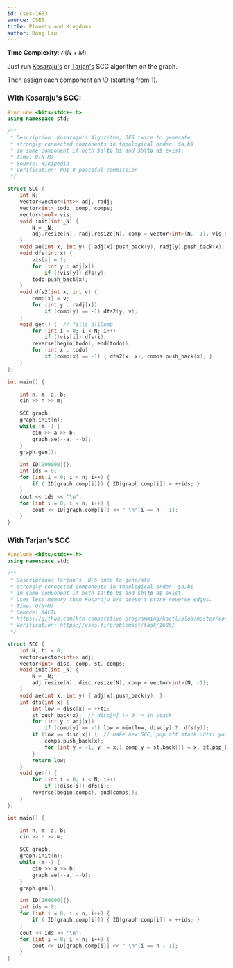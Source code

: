 ```yaml
---
id: cses-1683
source: CSES
title: Planets and Kingdoms
author: Dong Liu
---
```


**Time Complexity**: $\mathcal O(N+M)$

Just run
[Kosaraju's](<https://github.com/bqi343/USACO/blob/master/Implementations/content/graphs%20(12)/DFS/SCCK.h>)
or
[Tarjan's](<https://github.com/bqi343/USACO/blob/master/Implementations/content/graphs%20(12)/DFS/SCCT.h>)
SCC algorithm on the graph.

Then assign each component an $ID$ (starting from $1$).

### With Kosaraju's SCC:

<LanguageSection>

<CPPSection>

```cpp
#include <bits/stdc++.h>
using namespace std;

/**
 * Description: Kosaraju's Algorithm, DFS twice to generate
 * strongly connected components in topological order. $a,b$
 * in same component if both $a\to b$ and $b\to a$ exist.
 * Time: O(N+M)
 * Source: Wikipedia
 * Verification: POI 8 peaceful commission
 */

struct SCC {
	int N;
	vector<vector<int>> adj, radj;
	vector<int> todo, comp, comps;
	vector<bool> vis;
	void init(int _N) {
		N = _N;
		adj.resize(N), radj.resize(N), comp = vector<int>(N, -1), vis.resize(N);
	}
	void ae(int x, int y) { adj[x].push_back(y), radj[y].push_back(x); }
	void dfs(int x) {
		vis[x] = 1;
		for (int y : adj[x])
			if (!vis[y]) dfs(y);
		todo.push_back(x);
	}
	void dfs2(int x, int v) {
		comp[x] = v;
		for (int y : radj[x])
			if (comp[y] == -1) dfs2(y, v);
	}
	void gen() {  // fills allComp
		for (int i = 0; i < N; i++)
			if (!vis[i]) dfs(i);
		reverse(begin(todo), end(todo));
		for (int x : todo)
			if (comp[x] == -1) { dfs2(x, x), comps.push_back(x); }
	}
};

int main() {

	int n, m, a, b;
	cin >> n >> m;

	SCC graph;
	graph.init(n);
	while (m--) {
		cin >> a >> b;
		graph.ae(--a, --b);
	}
	graph.gen();

	int ID[200000]{};
	int ids = 0;
	for (int i = 0; i < n; i++) {
		if (!ID[graph.comp[i]]) { ID[graph.comp[i]] = ++ids; }
	}
	cout << ids << '\n';
	for (int i = 0; i < n; i++) {
		cout << ID[graph.comp[i]] << " \n"[i == n - 1];
	}
}
```

</CPPSection>

</LanguageSection>

### With Tarjan's SCC

<LanguageSection>

<CPPSection>

```cpp
#include <bits/stdc++.h>
using namespace std;

/**
 * Description: Tarjan's, DFS once to generate
 * strongly connected components in topological order. $a,b$
 * in same component if both $a\to b$ and $b\to a$ exist.
 * Uses less memory than Kosaraju b/c doesn't store reverse edges.
 * Time: O(N+M)
 * Source: KACTL
 * https://github.com/kth-competitive-programming/kactl/blob/master/content/graph/SCC.h
 * Verification: https://cses.fi/problemset/task/1686/
 */

struct SCC {
	int N, ti = 0;
	vector<vector<int>> adj;
	vector<int> disc, comp, st, comps;
	void init(int _N) {
		N = _N;
		adj.resize(N), disc.resize(N), comp = vector<int>(N, -1);
	}
	void ae(int x, int y) { adj[x].push_back(y); }
	int dfs(int x) {
		int low = disc[x] = ++ti;
		st.push_back(x);  // disc[y] != 0 -> in stack
		for (int y : adj[x])
			if (comp[y] == -1) low = min(low, disc[y] ?: dfs(y));
		if (low == disc[x]) {  // make new SCC, pop off stack until you find x
			comps.push_back(x);
			for (int y = -1; y != x;) comp[y = st.back()] = x, st.pop_back();
		}
		return low;
	}
	void gen() {
		for (int i = 0; i < N; i++)
			if (!disc[i]) dfs(i);
		reverse(begin(comps), end(comps));
	}
};

int main() {

	int n, m, a, b;
	cin >> n >> m;

	SCC graph;
	graph.init(n);
	while (m--) {
		cin >> a >> b;
		graph.ae(--a, --b);
	}
	graph.gen();

	int ID[200000]{};
	int ids = 0;
	for (int i = 0; i < n; i++) {
		if (!ID[graph.comp[i]]) { ID[graph.comp[i]] = ++ids; }
	}
	cout << ids << '\n';
	for (int i = 0; i < n; i++) {
		cout << ID[graph.comp[i]] << " \n"[i == n - 1];
	}
}
```

</CPPSection>

</LanguageSection>
